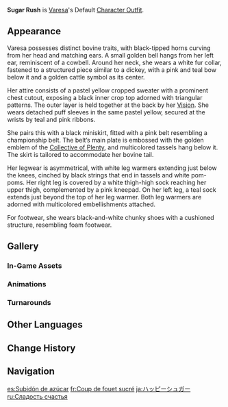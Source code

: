 {{Outfit Infobox
|id           = 211100
|image        = <gallery>
Character Varesa Full Wish.png|Wish
Character Varesa Game.png|In-Game
</gallery>
|character    = Varesa
|type         = Default
|description  = Varesa's outfit. In her eyes, sugar is a sweet, sublime gift from the heavens. Cakes of sparkly pink and emerald green, yummy fruit tea, mountains of candy... These things are the source of all happiness in the world! Unfortunately, her coach vehemently begs to differ.
|obtain       = Unlocked upon obtaining character
}}
'''Sugar Rush''' is [[Varesa]]'s Default [[Character Outfit]].

==Appearance==
<!-- Keep appearance section short and concise. Limit to 1-2 paragraphs (preferably 1 paragraph) with 3-4 sentences each. -->
Varesa possesses distinct bovine traits, with black-tipped horns curving from her head and matching ears. A small golden bell hangs from her left ear, reminiscent of a cowbell. Around her neck, she wears a white fur collar, fastened to a structured piece similar to a dickey, with a pink and teal bow below it and a golden cattle symbol as its center.

Her attire consists of a pastel yellow cropped sweater with a prominent chest cutout, exposing a black inner crop top adorned with triangular patterns. The outer layer is held together at the back by her {{Electro}} [[Vision]]. She wears detached puff sleeves in the same pastel yellow, secured at the wrists by teal and pink ribbons.

She pairs this with a black miniskirt, fitted with a pink belt resembling a championship belt. The belt’s main plate is embossed with the golden emblem of the [[Collective of Plenty]], and multicolored tassels hang below it. The skirt is tailored to accommodate her bovine tail.

Her legwear is asymmetrical, with white leg warmers extending just below the knees, cinched by black strings that end in tassels and white pom-poms. Her right leg is covered by a white thigh-high sock reaching her upper thigh, complemented by a pink kneepad. On her left leg, a teal sock extends just beyond the top of her leg warmer. Both leg warmers are adorned with multicolored embellishments attached.

For footwear, she wears black-and-white chunky shoes with a cushioned structure, resembling foam footwear.

==Gallery==
===In-Game Assets===
{{Assets/Outfit|Sugar Rush|nomain=1}}

===Animations===
{{Preview/CharacterAnimations|Varesa|nocaption=1}}

===Turnarounds===
{{Turnarounds}}

==Other Languages==
{{Other Languages
|en       = Sugar Rush
|zhs      = 糖分欢意
|zhs_rm   = Tángfēn Huānyì
|zht      = 糖分歡意
|zht_rm   = Tángfēn Huānyì
|zh_tl    = Sugary Delight
|ja       = ハッピーシュガー
|ja_rm    = Happii Shugaa
|ja_tl    = Happy Sugar
|ko       = 달콤한 즐거움
|ko_tl    = Sugary Delight
|es       = Subidón de azúcar
|es_tl    = Sugar High
|fr       = Coup de fouet sucré
|fr_tl    = Sugar Boost
|ru       = Сладость счастья
|ru_tl    = Sweetness of Happiness
|th       = ความหวานอันแสนสุข
|th_rm    = 
|th_tl    = 
|vi       = Niềm Vui Ngọt Ngào
|vi_tl    = Sweet Joy
|de       = Süße Freuden
|de_tl    = 
|id       = Sugar Rush
|pt       = Carnaval Açucarado
|pt_tl    = 
|tr       = Şeker Patlaması
|tr_tl    = 
|it       = Trionfo di zucchero
|it_tl    = Sugar's Triumph
}}

==Change History==
{{Change History|5.5}}

==Navigation==
{{Dressing Room Navbox|Outfit}}

[[es:Subidón de azúcar]]
[[fr:Coup de fouet sucré]]
[[ja:ハッピーシュガー]]
[[ru:Сладость счастья]]